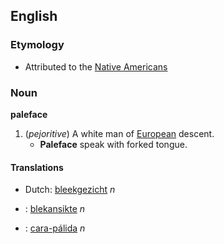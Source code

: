 ==English==
=== Etymology ===
*Attributed to the [[:w:Native American|Native American]]s
===Noun===
'''paleface'''
# (''pejoritive'') A white man of [[:w:European|European]] descent.
#* '''Paleface''' speak with forked tongue.

====Translations====
*Dutch: [[bleekgezicht]] ''n''
*{{sv}}: [[blekansikte]] ''n''
*{{pt}}: [[cara-pálida]] ''n''
